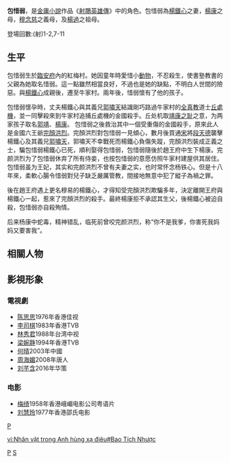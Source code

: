'''包惜弱'''，是[[金庸|金庸]][[小說|小說]]作品《[[射鵰英雄傳|射鵰英雄傳]]》中的角色。包惜弱為[[楊鐵心|楊鐵心]]之妻，[[楊康|楊康]]之母，[[穆念慈|穆念慈]]之義母，及[[楊過|楊過]]之祖母。

登場回數:(射)1-2,7-11

== 生平 ==
包惜弱生於[[杭州市|臨安府]]內的紅梅村。她因童年時愛惜小[[動物|動物]]，不忍殺生，使書塾教書的父親為她取名惜弱。這一點雖然相當良好，不過也是她的缺點，不明白人世間的險惡。與[[楊鐵心|楊鐵心]]成親後，遷至牛家村。兩年後，惜弱懷有了他的孩子。

包惜弱懷孕時，丈夫楊鐵心與其義兄[[郭嘯天|郭嘯天]]結識剛巧路過牛家村的[[全真教|全真教]]道士[[丘處機|丘處機]]，並一同擊殺來到牛家村追捕丘處機的金國殺手。丘处机取[[靖康之耻|靖康之耻]]之意，为两家孩子取名[[郭靖|郭靖]]、[[楊康|楊康]]。
包惜弱之後救治其中一個受重傷的金國殺手，原來此人是金國六王爺[[完顏洪烈|完顏洪烈]]。完顏洪烈對包惜弱一見傾心，數月後買通[[宋朝|宋]]將[[段天德|段天德]]襲擊楊鐵心及其義兄[[郭嘯天|郭嘯天]]，郭嘯天不幸戰死而楊鐵心負傷失蹤，完顏洪烈裝成正義之士，騙包惜弱楊鐵心已死，順利娶得包惜弱，包惜弱隨後於趙王府中生下楊康。完颜洪烈为了包惜弱休弃了所有侍妾，也按包惜弱的意愿仿照牛家村建屋供其居住。包惜弱虽为王妃，其实和完颜洪烈不曾有夫妻之实，也时常怀念杨铁心。但是十八年來，柔軟心腸令惜弱對兒子缺乏嚴厲管教，間接地無意中犯了縱子為禍之罪。

後在趙王府遇上更名穆易的楊鐵心，才得知受完顏洪烈欺騙多年，決定離開王府與楊鐵心一起，惹來了完顏洪烈的殺手。最終楊康拒不承認其生父，後楊鐵心被迫自殺，包惜弱亦自殺殉情。

后来杨康中蛇毒，精神错乱，临死前曾咬完颜洪烈，称“你不是我爹，你害死我妈妈又要害我”。

== 相關人物 ==
{{杨康和穆念慈家族}}

==影視形象==
===電視劇===
*[[陈思思_(演员)|陈思思]]1976年香港佳视
*[[李司棋|李司棋]]1983年香港TVB
*[[林秀君|林秀君]]1988年台湾中视
*[[梁婉静|梁婉静]]1994年香港TVB
*[[何晴|何晴]]2003年中國
*[[周海媚|周海媚]]2008年唐人 
*[[刘芊含|刘芊含]]2016年华策 

===电影===
*[[梅绮|梅绮]]1958年香港峨嵋电影公司粤语片 
*[[刘慧玲|刘慧玲]]1977年香港邵氏电影

{{金庸小作品}}
{{fict-char-stub}}

[[Category:射鵰英雄傳角色|P]]
[[category:金庸筆下虛構角色|P]]
[[Category:包姓|S]]

[[vi:Nhân_vật_trong_Anh_hùng_xạ_điêu#Bao_Tích_Nhược|vi:Nhân vật trong Anh hùng xạ điêu#Bao Tích Nhược]]